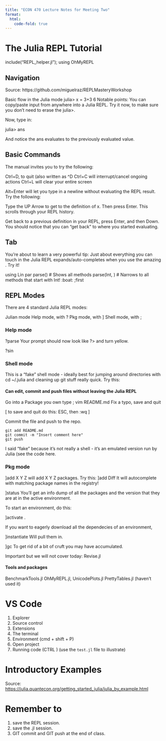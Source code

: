 ```yaml
---
title: "ECON 470 Lecture Notes for Meeting Two"
format:
  html:
    code-fold: true
---
```


# The Julia REPL Tutorial

include("REPL_helper.jl");
using OhMyREPL

## Navigation
Source: https://github.com/miguelraz/REPLMasteryWorkshop

Basic flow in the Julia mode
julia> x = 3+3
6
Notable points: You can copy/paste input from anywhere into a Julia REPL. Try it now, to make sure you don't need to erase the julia>.

Now, type in:

julia> ans

And notice the ans evaluates to the previously evaluated value.

## Basic Commands
The manual invites you to try the following:

Ctrl+D, to quit (also written as ^D
Ctrl+C will interrupt/cancel ongoing actions
Ctrl+L will clear your entire screen

Alt+Enter will let you type in a newline without evaluating the REPL result. Try the following:

Type the UP Arrow to get to the definition of x. Then press Enter. This scrolls through your REPL history.

Get back to a previous definition in your REPL, press Enter, and then Down. You should notice that you can "get back" to where you started evaluating. 

## Tab

You're about to learn a very powerful tip: Just about everything you can touch in the Julia REPL expands/auto-completes when you use the amazing <TAB>. Try it!

using Lin<TAB> 
par<TAB>
parse(<TAB>) # Shows all methods
parse(Int, <TAB>) # Narrows to all methods that start with Int!
\alpha<TAB>
\:boat:<TAB>
;first<TAB>

## REPL Modes
There are 4 standard Julia REPL modes:

Julian mode
Help mode, with ?
Pkg mode, with ]
Shell mode, with ;

### Help mode

?parse
Your prompt should now look like ?> and turn yellow.

?sin

### Shell mode
This is a "fake" shell mode - ideally best for jumping around directories with cd ~/.julia and cleaning up git stuff really quick. Try this:

#### Can edit, commit and push files without leaving the Julia REPL
Go into a Package you own
type ; vim README.md
Fix a typo, save and quit

[ to save and quit do this: ESC, then :wq <ENTER>]

Commit the file and push to the repo.
```shell
git add README.md
git commit -m "Insert comment here"
git push
```

I said "fake" because it's not really a shell - it's an emulated version run by Julia (see the code here.

### Pkg mode
]add X Y Z will add X Y Z packages. Try this:
]add Diff<TAB>
It will autocomplete with matching package names in the registry!

]status
You'll get an info dump of all the packages and the version that they are at in the active environment.

To start an environment, do this:

]activate .

If you want to eagerly download all the dependecies of an environment,

]instantiate
Will pull them in.

]gc
To get rid of a bit of cruft you may have accumulated.


Important but we will not cover today:
Revise.jl

#### Tools and packages
BenchmarkTools.jl
OhMyREPL.jl,
UnicodePlots.jl
PrettyTables.jl (haven't used it)

# VS Code
1. Explorer
2. Source control
3. Extensions
4. The terminal
5. Environment (cmd + shift + P)
6. Open project
7. Running code (CTRL <ENTER>)
(use the `test.jl` file to illustrate)

# Introductory Examples
Source: <https://julia.quantecon.org/getting_started_julia/julia_by_example.html>

# Remember to 
1. save the REPL session.
2. save the .jl session.
3. GIT commit and GIT push at the end of class.





